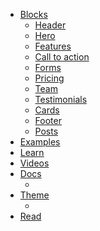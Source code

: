 - [Blocks](/library/blocks)
  - [Header](/library/blocks#header)
  - [Hero](/library/blocks#hero)
  - [Features](/library/blocks#features)
  - [Call to action](/library/blocks#call-to-action)
  - [Forms](/library/blocks#forms)
  - [Pricing](/library/blocks#pricing)
  - [Team](/library/blocks#team)
  - [Testimonials](/library/blocks#testimonials)
  - [Cards](/library/blocks#cards)
  - [Footer](/library/blocks#footer)
  - [Posts](/library/blocks#posts)
- [Examples](/library/pages)
- [Learn](/learn)
- [Videos](/videos)
- [Docs](/docs)
  - <Block src="doc-links" />
- [Theme](/theme)
  - <Block src="theme-links" />
- [Read](/blog)
